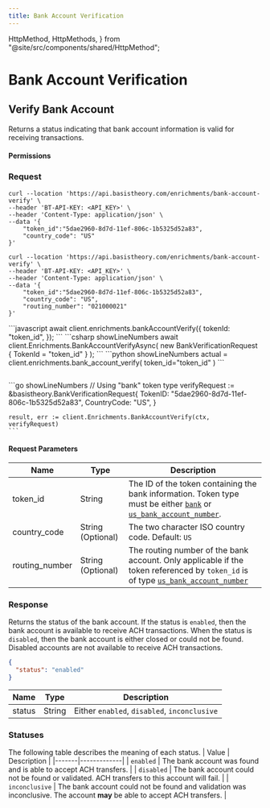 ```yaml
---
title: Bank Account Verification
---
```


  HttpMethod,
  HttpMethods,
} from "@site/src/components/shared/HttpMethod";

# Bank Account Verification

## Verify Bank Account

Returns a status indicating that bank account information is valid for receiving transactions.

<HttpMethod
  method={HttpMethods.POST}
  endpoint="https://api.basistheory.com/enrichments/bank-account-verify"
/>

#### Permissions

<Permission content="token:use" />

### Request

<Tabs className="bt-tabs" groupId="languages">
  <TabItem value="shell" label="cURL">

```shell showLineNumbers title="Using &#8220;bank&#8220; token type"
curl --location 'https://api.basistheory.com/enrichments/bank-account-verify' \
--header 'BT-API-KEY: <API_KEY>' \
--header 'Content-Type: application/json' \
--data '{
    "token_id":"5dae2960-8d7d-11ef-806c-1b5325d52a83",
    "country_code": "US"
}'
```

```shell showLineNumbers title="Using &#8220;us_bank_account_number&#8220; token type"
curl --location 'https://api.basistheory.com/enrichments/bank-account-verify' \
--header 'BT-API-KEY: <API_KEY>' \
--header 'Content-Type: application/json' \
--data '{
    "token_id":"5dae2960-8d7d-11ef-806c-1b5325d52a83",
    "country_code": "US",
    "routing_number": "021000021"
}'
```
  </TabItem>

  <TabItem value="node" label="Node">
```javascript
await client.enrichments.bankAccountVerify({
    tokenId: "token_id",
});
```
  </TabItem>
  <TabItem value="csharp" label="C#">
```csharp showLineNumbers
await client.Enrichments.BankAccountVerifyAsync(
    new BankVerificationRequest { TokenId = "token_id" }
);
```
  </TabItem>
  <TabItem value="python" label="Python">
```python showLineNumbers
actual = client.enrichments.bank_account_verify(
    token_id="token_id"
)
```
  </TabItem>
    <TabItem value="java" label="Java">

```java showLineNumbers
```

  </TabItem>

  <TabItem value="go" label="Go">
    ```go showLineNumbers
    // Using "bank" token type
    verifyRequest := &basistheory.BankVerificationRequest{
        TokenID:     "5dae2960-8d7d-11ef-806c-1b5325d52a83",
        CountryCode: "US",
    }
    
    result, err := client.Enrichments.BankAccountVerify(ctx, verifyRequest)
    ```
  </TabItem>
</Tabs>

#### Request Parameters

| Name   | Type   | Description                                                                  |
|--------|--------|------------------------------------------------------------------------------|
| token_id   | String | The ID of the token containing the bank information. Token type must be either [`bank`](/docs/api/tokens/token-types#bank) or [`us_bank_account_number`](/docs/api/tokens/token-types#us-bank-account-number).  |
| country_code    | String (Optional) | The two character ISO country code. Default: `US` |
| routing_number    | String (Optional) | The routing number of the bank account. Only applicable if the token referenced by `token_id` is of type [`us_bank_account_number`](/docs/api/tokens/token-types#us-bank-account-number) |

### Response

Returns the status of the bank account.
If the status is `enabled`, then the bank account is available to receive ACH transactions.
When the status is `disabled`, then the bank account is either closed or could not be found.
Disabled accounts are not available to receive ACH transactions.

```json showLineNumbers
{
  "status": "enabled"
}
```

| Name   | Type   | Description                                                                  |
|--------|--------|------------------------------------------------------------------------------|
| status   | String | Either `enabled`, `disabled`, `inconclusive`  |

### Statuses

The following table describes the meaning of each status.
| Value | Description |
|-------|-------------|
| `enabled` | The bank account was found and is able to accept ACH transfers. |
| `disabled` | The bank account could not be found or validated. ACH transfers to this account will fail. |
| `inconclusive` | The bank account could not be found and validation was inconclusive. The account **may** be able to accept ACH transfers. |
